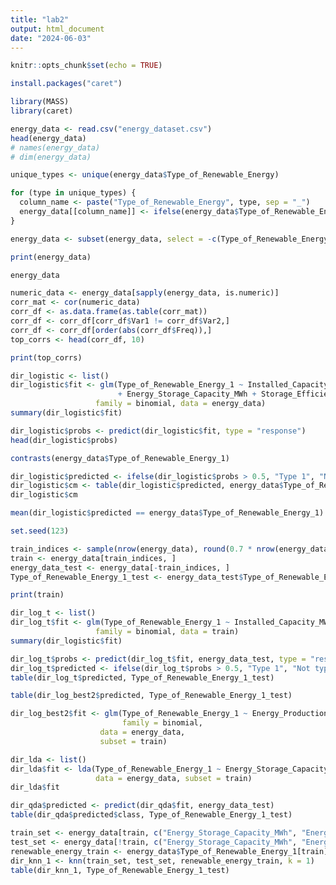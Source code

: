 ```yaml
---
title: "lab2"
output: html_document
date: "2024-06-03"
---
```


```r
knitr::opts_chunk$set(echo = TRUE)
```

```r
install.packages("caret")
```


```r
library(MASS)
library(caret)
```

```r
energy_data <- read.csv("energy_dataset.csv")
head(energy_data)
# names(energy_data)
# dim(energy_data)
```

```r
unique_types <- unique(energy_data$Type_of_Renewable_Energy)

for (type in unique_types) {
  column_name <- paste("Type_of_Renewable_Energy", type, sep = "_")
  energy_data[[column_name]] <- ifelse(energy_data$Type_of_Renewable_Energy == type, 1, 0)
}

energy_data <- subset(energy_data, select = -c(Type_of_Renewable_Energy))

print(energy_data)
```

```r
energy_data
```
```r
numeric_data <- energy_data[sapply(energy_data, is.numeric)]
corr_mat <- cor(numeric_data)
corr_df <- as.data.frame(as.table(corr_mat))
corr_df <- corr_df[corr_df$Var1 != corr_df$Var2,]
corr_df <- corr_df[order(abs(corr_df$Freq)),]
top_corrs <- head(corr_df, 10)

print(top_corrs)
```

```r
dir_logistic <- list()
dir_logistic$fit <- glm(Type_of_Renewable_Energy_1 ~ Installed_Capacity_MW + Energy_Production_MWh 
                        + Energy_Storage_Capacity_MWh + Storage_Efficiency_Percentage, 
                   family = binomial, data = energy_data)
summary(dir_logistic$fit)
```

```r
dir_logistic$probs <- predict(dir_logistic$fit, type = "response")
head(dir_logistic$probs)
```
```r
contrasts(energy_data$Type_of_Renewable_Energy_1)
```

```r
dir_logistic$predicted <- ifelse(dir_logistic$probs > 0.5, "Type 1", "Not type 1")
dir_logistic$cm <- table(dir_logistic$predicted, energy_data$Type_of_Renewable_Energy_1)
dir_logistic$cm
```

```r
mean(dir_logistic$predicted == energy_data$Type_of_Renewable_Energy_1)
```

```r
set.seed(123)

train_indices <- sample(nrow(energy_data), round(0.7 * nrow(energy_data)))
train <- energy_data[train_indices, ]
energy_data_test <- energy_data[-train_indices, ]
Type_of_Renewable_Energy_1_test <- energy_data_test$Type_of_Renewable_Energy_1

print(train)
```

```r
dir_log_t <- list()
dir_log_t$fit <- glm(Type_of_Renewable_Energy_1 ~ Installed_Capacity_MW + Energy_Production_MWh, 
                   family = binomial, data = train)
summary(dir_logistic$fit)
```

```r
dir_log_t$probs <- predict(dir_log_t$fit, energy_data_test, type = "response")
dir_log_t$predicted <- ifelse(dir_log_t$probs > 0.5, "Type 1", "Not type 1")
table(dir_log_t$predicted, Type_of_Renewable_Energy_1_test)
```
```r
table(dir_log_best2$predicted, Type_of_Renewable_Energy_1_test)
```

```r
dir_log_best2$fit <- glm(Type_of_Renewable_Energy_1 ~ Energy_Production_MWh + Energy_Storage_Capacity_MWh, 
                         family = binomial, 
                    data = energy_data, 
                    subset = train)

```

```r
dir_lda <- list()
dir_lda$fit <- lda(Type_of_Renewable_Energy_1 ~ Energy_Storage_Capacity_MWh + Energy_Production_MWh,
                   data = energy_data, subset = train)
dir_lda$fit
```

```r
dir_qda$predicted <- predict(dir_qda$fit, energy_data_test)
table(dir_qda$predicted$class, Type_of_Renewable_Energy_1_test)
```

```r
train_set <- energy_data[train, c("Energy_Storage_Capacity_MWh", "Energy_Production_MWh")]
test_set <- energy_data[!train, c("Energy_Storage_Capacity_MWh", "Energy_Production_MWh")]
renewable_energy_train <- energy_data$Type_of_Renewable_Energy_1[train]
dir_knn_1 <- knn(train_set, test_set, renewable_energy_train, k = 1)
table(dir_knn_1, Type_of_Renewable_Energy_1_test)
```